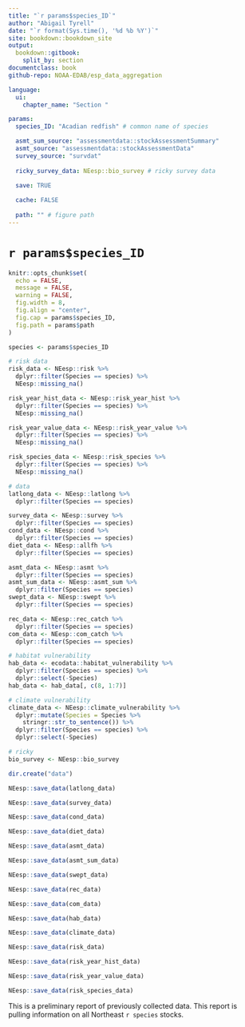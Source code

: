 ```yaml
---
title: "`r params$species_ID`"
author: "Abigail Tyrell"
date: "`r format(Sys.time(), '%d %b %Y')`"
site: bookdown::bookdown_site
output: 
  bookdown::gitbook:
    split_by: section
documentclass: book
github-repo: NOAA-EDAB/esp_data_aggregation

language:
  ui:
    chapter_name: "Section "

params: 
  species_ID: "Acadian redfish" # common name of species

  asmt_sum_source: "assessmentdata::stockAssessmentSummary"
  asmt_source: "assessmentdata::stockAssessmentData"
  survey_source: "survdat"
  
  ricky_survey_data: NEesp::bio_survey # ricky survey data
  
  save: TRUE

  cache: FALSE
  
  path: "" # figure path
---
```


# `r params$species_ID` {-}

```r
knitr::opts_chunk$set(
  echo = FALSE,
  message = FALSE,
  warning = FALSE,
  fig.width = 8,
  fig.align = "center",
  fig.cap = params$species_ID,
  fig.path = params$path
)
```

```r
species <- params$species_ID

# risk data
risk_data <- NEesp::risk %>%
  dplyr::filter(Species == species) %>%
  NEesp::missing_na()

risk_year_hist_data <- NEesp::risk_year_hist %>%
  dplyr::filter(Species == species) %>%
  NEesp::missing_na()

risk_year_value_data <- NEesp::risk_year_value %>%
  dplyr::filter(Species == species) %>%
  NEesp::missing_na()

risk_species_data <- NEesp::risk_species %>%
  dplyr::filter(Species == species) %>%
  NEesp::missing_na()

# data
latlong_data <- NEesp::latlong %>%
  dplyr::filter(Species == species)

survey_data <- NEesp::survey %>%
  dplyr::filter(Species == species)
cond_data <- NEesp::cond %>%
  dplyr::filter(Species == species)
diet_data <- NEesp::allfh %>%
  dplyr::filter(Species == species)

asmt_data <- NEesp::asmt %>%
  dplyr::filter(Species == species)
asmt_sum_data <- NEesp::asmt_sum %>%
  dplyr::filter(Species == species)
swept_data <- NEesp::swept %>%
  dplyr::filter(Species == species)

rec_data <- NEesp::rec_catch %>%
  dplyr::filter(Species == species)
com_data <- NEesp::com_catch %>%
  dplyr::filter(Species == species)

# habitat vulnerability
hab_data <- ecodata::habitat_vulnerability %>%
  dplyr::filter(Species == species) %>%
  dplyr::select(-Species)
hab_data <- hab_data[, c(8, 1:7)]

# climate vulnerability
climate_data <- NEesp::climate_vulnerability %>%
  dplyr::mutate(Species = Species %>%
    stringr::str_to_sentence()) %>%
  dplyr::filter(Species == species) %>%
  dplyr::select(-Species)

# ricky
bio_survey <- NEesp::bio_survey
```

```r

dir.create("data")

NEesp::save_data(latlong_data)

NEesp::save_data(survey_data)

NEesp::save_data(cond_data)

NEesp::save_data(diet_data)

NEesp::save_data(asmt_data)

NEesp::save_data(asmt_sum_data)

NEesp::save_data(swept_data)

NEesp::save_data(rec_data)

NEesp::save_data(com_data)

NEesp::save_data(hab_data)

NEesp::save_data(climate_data)

NEesp::save_data(risk_data)

NEesp::save_data(risk_year_hist_data)

NEesp::save_data(risk_year_value_data)

NEesp::save_data(risk_species_data)
```

This is a preliminary report of previously collected data. This report is pulling information on all Northeast `r species` stocks.
